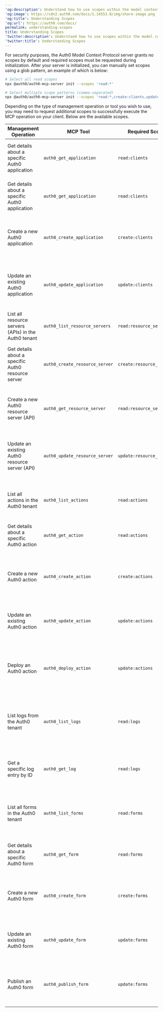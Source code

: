 ---
'og:description': Understand how to use scopes within the model context protocol
'og:image': https://cdn2.auth0.com/docs/1.14553.0/img/share-image.png
'og:title': Understanding Scopes
'og:url': https://auth0.com/docs/
permalink: understanding-scopes
title: Understanding Scopes
'twitter:description': Understand how to use scopes within the model context protocol
'twitter:title': Understanding Scopes
---
For security purposes, the Auth0 Model Context Protocol server grants no scopes by default and required scopes must be requested during initialization. After your server is initialized, you can manually set scopes using a glob pattern, an example of which is below:

```bash lines
# Select all read scopes
npx @auth0/auth0-mcp-server init --scopes 'read:*'

# Select multiple scope patterns (comma-separated)
npx @auth0/auth0-mcp-server init --scopes 'read:*,create:clients,update:actions'
```






Depending on the type of management operation or tool you wish to use, you may need to request additional scopes to successfully execute the MCP operation on your client. Below are the available scopes.



<Accordion title="Management operation scopes">

<table class="table"><thead>
<tr>
<th>Management Operation</th>
<th>MCP Tool</th>
<th>Required Scope</th>
<th>Potential Implications</th>
</tr>
</thead>
<tbody>
<tr>
<td>Get details about a specific Auth0 application</td>
<td><code>auth0_get_application</code></td>
<td><code>read:clients</code></td>
<td>Allows viewing potentially sensitive application configuration details</td>
</tr>
<tr>
<td>Get details about a specific Auth0 application</td>
<td><code>auth0_get_application</code></td>
<td><code>read:clients</code></td>
<td>Allows viewing potentially sensitive application configuration details</td>
</tr>
<tr>
<td>Create a new Auth0 application</td>
<td><code>auth0_create_application</code></td>
<td><code>create:clients</code></td>
<td>Enables creating new applications that could be used for authentication flows</td>
</tr>
<tr>
<td>Update an existing Auth0 application</td>
<td><code>auth0_update_application</code></td>
<td><code>update:clients</code></td>
<td>Can modify critical application settings, potentially disrupting authentication for users</td>
</tr>
<tr>
<td>List all resource servers (APIs) in the Auth0 tenant</td>
<td><code>auth0_list_resource_servers</code></td>
<td><code>read:resource_servers</code></td>
<td>Exposes all API configurations and their scopes</td>
</tr>
<tr>
<td>Get details about a specific Auth0 resource server</td>
<td><code>auth0_create_resource_server</code></td>
<td><code>create:resource_servers</code></td>
<td>Reveals API configuration details including signing algorithms and token settings</td>
</tr>
<tr>
<td>Create a new Auth0 resource server (API)</td>
<td><code>auth0_get_resource_server</code></td>
<td><code>read:resource_servers</code></td>
<td>Allows defining new APIs and scopes that could be used for access control</td>
</tr>
<tr>
<td>Update an existing Auth0 resource server (API)</td>
<td><code>auth0_update_resource_server</code></td>
<td><code>update:resource_servers</code></td>
<td>Can modify API configurations, potentially affecting applications that rely on those APIs</td>
</tr>
<tr>
<td>List all actions in the Auth0 tenant</td>
<td><code>auth0_list_actions</code></td>
<td><code>read:actions</code></td>
<td>Reveals all custom code that runs during authentication flows</td>
</tr>
<tr>
<td>Get details about a specific Auth0 action</td>
<td><code>auth0_get_action</code></td>
<td><code>read:actions</code></td>
<td>Exposes custom code and logic for authentication flows</td>
</tr>
<tr>
<td>Create a new Auth0 action</td>
<td><code>auth0_create_action</code></td>
<td><code>create:actions</code></td>
<td>Allows creation of custom code that can modify authentication flows and user data</td>
</tr>
<tr>
<td>Update an existing Auth0 action</td>
<td><code>auth0_update_action</code></td>
<td><code>update:actions</code></td>
<td>Can modify custom code that affects authentication security and behavior</td>
</tr>
<tr>
<td>Deploy an Auth0 action</td>
<td><code>auth0_deploy_action</code></td>
<td><code>update:actions</code></td>
<td>Pushes custom code into production, potentially affecting all users' authentication experience</td>
</tr>
<tr>
<td>List logs from the Auth0 tenant</td>
<td><code>auth0_list_logs</code></td>
<td><code>read:logs</code></td>
<td>Exposes detailed information about user activity, failed logins, and security events</td>
</tr>
<tr>
<td>Get a specific log entry by ID</td>
<td><code>auth0_get_log</code></td>
<td><code>read:logs</code></td>
<td>Provides detailed data about specific authentication events, potentially including PII</td>
</tr>
<tr>
<td>List all forms in the Auth0 tenant</td>
<td><code>auth0_list_forms</code></td>
<td><code>read:forms</code></td>
<td>Reveals custom form configurations for login, registration, and password reset</td>
</tr>
<tr>
<td>Get details about a specific Auth0 form</td>
<td><code>auth0_get_form</code></td>
<td><code>read:forms</code></td>
<td>Exposes detailed form configuration including field validation and design</td>
</tr>
<tr>
<td>Create a new Auth0 form</td>
<td><code>auth0_create_form</code></td>
<td><code>create:forms</code></td>
<td>Allows creation of custom authentication forms that collect user data</td>
</tr>
<tr>
<td>Update an existing Auth0 form</td>
<td><code>auth0_update_form</code></td>
<td><code>update:forms</code></td>
<td>Can modify user-facing forms, potentially affecting authentication experience</td>
</tr>
<tr>
<td>Publish an Auth0 form</td>
<td><code>auth0_publish_form</code></td>
<td><code>update:forms</code></td>
<td>Makes form changes live for all users, potentially affecting production authentication</td>
</tr>
</tbody>
</table>

</Accordion>
